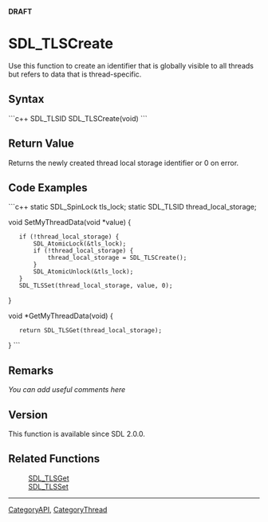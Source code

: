 <span color="red">'''DRAFT'''</span>


<!-- #*^*^*^*^*See http://wiki.libsdl.org/moin.cgi/SGFunctions for details on editing this page*^*^*^*^* -->


= SDL_TLSCreate =
Use this function to create an identifier that is globally visible to all threads but refers to data that is thread-specific.




== Syntax ==
```c++
SDL_TLSID SDL_TLSCreate(void)
```


== Return Value ==
Returns the newly created thread local storage identifier or 0 on error.


== Code Examples ==
```c++
static SDL_SpinLock tls_lock;
static SDL_TLSID thread_local_storage;

void SetMyThreadData(void *value)
{
    if (!thread_local_storage) {
        SDL_AtomicLock(&tls_lock);
        if (!thread_local_storage) {
            thread_local_storage = SDL_TLSCreate();
        }
        SDL_AtomicUnlock(&tls_lock);
    }
    SDL_TLSSet(thread_local_storage, value, 0);
}

void *GetMyThreadData(void)
{
    return SDL_TLSGet(thread_local_storage);
}
```


== Remarks ==
''You can add useful comments here''

<!-- #Leave this section as-is unless you have a remark to put in.  In that case, replace ''You can add useful comments here'' with your remark(s) following the Style Guide instructions.  Leave the rest of the markup alone and delete this comment. -->

== Version ==
This function is available since SDL 2.0.0.

== Related Functions ==
:[[SDL_TLSGet]]
:[[SDL_TLSSet]]

----
[[CategoryAPI]], [[CategoryThread]]
<!-- #See the Style Guide for instructions on editing the footer. -->
